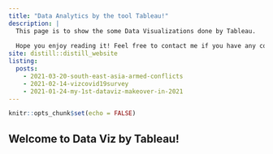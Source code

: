 ```yaml
---
title: "Data Analytics by the tool Tableau!"
description: |
  This page is to show the some Data Visualizations done by Tableau. 
  
  Hope you enjoy reading it! Feel free to contact me if you have any comments or feedback!
site: distill::distill_website
listing: 
  posts:
    - 2021-03-20-south-east-asia-armed-conflicts
    - 2021-02-14-vizcovid19survey
    - 2021-01-24-my-1st-dataviz-makeover-in-2021
---
```



```r
knitr::opts_chunk$set(echo = FALSE)
```


## Welcome to Data Viz by Tableau!



